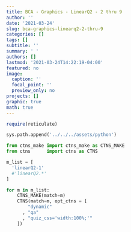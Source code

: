 ```yaml
---
title: BCA - Graphics - LinearQ2 - 2 thru 9
author: ''
date: '2021-03-24'
slug: bca-graphics-linearq2-2-thru-9
categories: []
tags: []
subtitle: ''
summary: ' '
authors: []
lastmod: '2021-03-24T14:22:19-04:00'
featured: no
image:
  caption: ''
  focal_point: ''
  preview_only: no
projects: []
graphic: true
math: true
---
```

```r
require(reticulate)
```

```python
sys.path.append('../../../assets/python')

from ctns_make import ctns_make as CTNS_MAKE
from ctns      import ctns as CTNS
```

```python
m_list = [
  'linearQ2-1'
  #'linearQ2.*'
]

for m in m_list:
    CTNS_MAKE(match=m)
    CTNS(match=m, opt_ctns = [ 
        "dynamic"
      , "qa"
      , "quiz_css='width:100%;'"
    ])
```
